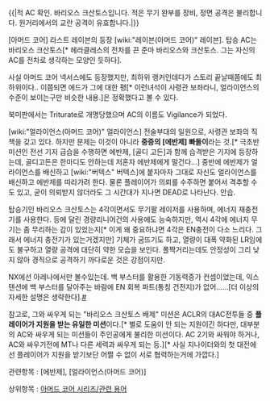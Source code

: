 {{|적 AC 확인. 바리오스 크산토스입니다.
적은 무기 완부를 장비, 정면 공격은 불리합니다.
원거리에서의 교란 공격이 유효합니다.|}}

[아머드 코어] 라스트 레이븐의 등장 [wiki:"레이븐(아머드 코어)" 레이븐]. 탑승 AC는 바리오스 크산토스[* 헤라클레스의 전차를 끈 준마 바리오스와 크산토스. 그는 자신의 AC를 전차로 생각하는 모양인 듯하다].

사실 아머드 코어 넥서스에도 등장했지만, 최하위 랭커인데다가 스토리 끝날때쯤에도 최하위이다.. 이쯤되면 에드가 그에 대한 평[* 이런녀석이 사령관 보좌라니, 얼라이언스의 수준이 보이는구만 비슷한 내용.]은 정확했다고 볼 수 있다.

북미판에서는 Triturate로 개명당했으며 AC의 이름도 Vigilance가 되었다.

[wiki:"얼라이언스(아머드 코어)" 얼라이언스] 전술부대의 일원으로, 사령관 보좌의 직책을 갖고 있다. 하지만 문제는 이것이 아니라 '''중증의 [에반제] 빠돌이'''라는 것.[* 극초반 미션인 전선 기지 급습을 수행하면 에반제, [골디 고든]과 함께 습격받은 기지에 등장하는데, 골디고든은 한마디도 안하는데 저혼자 에반제에게 말건다...] 중반에 에반제가 얼라이언스를 배신하고 [wiki:"버텍스" 버텍스]에 붙자마자 그대로 자신도 얼라이언스를 배신하고 에반제를 따라가려 한다. 물론 플레이어가 의뢰를 수주하면 붙어서 격추할 수도 있고, 굳이 의뢰받지 않더라도 그 시간대가 지나면 DEAD로 나타난다. 안습.

탑승기인 바리오스 크산토스는 4각이면서도 무기팔 레이저를 사용하며, 에너지 재충전기를 사용한다. 등에 달린 경량리니어건의 사용에도 능숙하지만, 역시 4각에 에너지 무기는 좀 무리하는 감이 있었는지[* 이게 왜 중요하냐면 4각은 EN충전이 다소 느리다. 그래서 에너지 충전기가 있는거겠지만] 기체가 굼뜨기도 하고, 열량이 대폭 약화된 LR임에도 불구하고 열량 공격에 대단히 약한 모습을 보인다. 폴짝거리는데도 안정성이 그리 낮지 않아 경직으로 공격하기 까다로운 것은 강점이지만.

NX에선 아레나에서만 볼수있는데. 백 부스터를 활용한 기동력증가 컨셉이었는데, 익스텐션에 백 부스터를 달아주는 바람에 EN 회복 파트(통칭 건전지)가 없어……[더 이상의 자세한 설명은 생략한다].[http://blog.naver.com/pch4000/130102883963 #]

참고로, 그와 싸우게 되는 "바리오스 크산토스 배제" 미션은 ACLR의 대AC전투들 중 '''플레이어가 지원을 받는  유일한 미션'''이다.[* 별로 도움이 안 되는 지원이긴 하다만, 대부분의 AC와 싸우게 되는 미션들이 주인공에게 불리한 미션이다. AC 2기와 싸워야 하거나, AC와 싸우기전에 MT나 다른 세력과 싸우게 되는 등.][* 사실 지나이더와의 첫 대전에선 플레이어가 지원을 받기보단 어쩔 수 없이 서로 협력하는거에 가깝다.]


관련항목 : [에반제], [얼라이언스(아머드 코어)]

상위항목 : [[아머드 코어 시리즈/관련 용어]]
